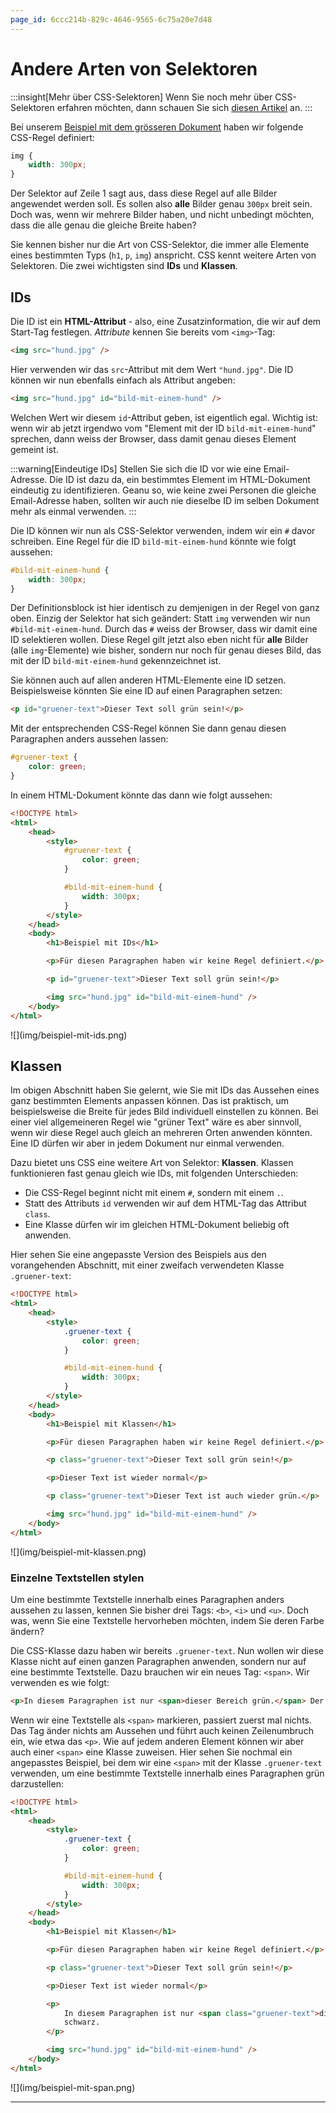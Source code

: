 ```yaml
---
page_id: 6ccc214b-829c-4646-9565-6c75a20e7d48
---
```



# Andere Arten von Selektoren

:::insight[Mehr über CSS-Selektoren] Wenn Sie noch mehr über CSS-Selektoren erfahren möchten, dann schauen Sie sich [diesen Artikel](https://www.w3schools.com/css/css_selectors.asp) an. :::

Bei unserem [Beispiel mit dem grösseren Dokument](Groesseres-Dokument-Stylen) haben wir folgende CSS-Regel definiert:

```css showLineNumbers
img {
    width: 300px;
}
```

Der Selektor auf Zeile 1 sagt aus, dass diese Regel auf alle Bilder angewendet werden soll. Es sollen also **alle** Bilder genau `300px` breit sein. Doch was, wenn wir mehrere Bilder haben, und nicht unbedingt möchten, dass die alle genau die gleiche Breite haben?

Sie kennen bisher nur die Art von CSS-Selektor, die immer alle Elemente eines bestimmten Typs (`h1`, `p`, `img`) anspricht. CSS kennt weitere Arten von Selektoren. Die zwei wichtigsten sind **IDs** und **Klassen**.

## IDs

Die ID ist ein **HTML-Attribut** - also, eine Zusatzinformation, die wir auf dem Start-Tag festlegen. _Attribute_ kennen Sie bereits vom `<img>`-Tag:

```html
<img src="hund.jpg" />
```

Hier verwenden wir das `src`-Attribut mit dem Wert `"hund.jpg"`. Die ID können wir nun ebenfalls einfach als Attribut angeben:

```html
<img src="hund.jpg" id="bild-mit-einem-hund" />
```

Welchen Wert wir diesem `id`-Attribut geben, ist eigentlich egal. Wichtig ist: wenn wir ab jetzt irgendwo vom "Element mit der ID `bild-mit-einem-hund`" sprechen, dann weiss der Browser, dass damit genau dieses Element gemeint ist.

:::warning[Eindeutige IDs] Stellen Sie sich die ID vor wie eine Email-Adresse. Die ID ist dazu da, ein bestimmtes Element im HTML-Dokument eindeutig zu identifizieren. Geanu so, wie keine zwei Personen die gleiche Email-Adresse haben, sollten wir auch nie dieselbe ID im selben Dokument mehr als einmal verwenden. :::

Die ID können wir nun als CSS-Selektor verwenden, indem wir ein `#` davor schreiben. Eine Regel für die ID `bild-mit-einem-hund` könnte wie folgt aussehen:

```css showLineNumbers
#bild-mit-einem-hund {
    width: 300px;
}
```

Der Definitionsblock ist hier identisch zu demjenigen in der Regel von ganz oben. Einzig der Selektor hat sich geändert: Statt `img` verwenden wir nun `#bild-mit-einem-hund`. Durch das `#` weiss der Browser, dass wir damit eine ID selektieren wollen. Diese Regel gilt jetzt also eben nicht für **alle** Bilder (alle `img`-Elemente) wie bisher, sondern nur noch für genau dieses Bild, das mit der ID `bild-mit-einem-hund` gekennzeichnet ist.

Sie können auch auf allen anderen HTML-Elemente eine ID setzen. Beispielsweise könnten Sie eine ID auf einen Paragraphen setzen:

```html
<p id="gruener-text">Dieser Text soll grün sein!</p>
```

Mit der entsprechenden CSS-Regel können Sie dann genau diesen Paragraphen anders aussehen lassen:

```css showLineNumbers
#gruener-text {
    color: green;
}
```

In einem HTML-Dokument könnte das dann wie folgt aussehen:

```html showLineNumbers {5-7,9-11,19,21}
<!DOCTYPE html>
<html>
    <head>
        <style>
            #gruener-text {
                color: green;
            }

            #bild-mit-einem-hund {
                width: 300px;
            }
        </style>
    </head>
    <body>
        <h1>Beispiel mit IDs</h1>

        <p>Für diesen Paragraphen haben wir keine Regel definiert.</p>

        <p id="gruener-text">Dieser Text soll grün sein!</p>

        <img src="hund.jpg" id="bild-mit-einem-hund" />
    </body>
</html>
```

<BrowserWindow url="C:\Benutzer\silas\Webseite\beispiel-mit-ids.html">
    ![](img/beispiel-mit-ids.png)
</BrowserWindow>

## Klassen

Im obigen Abschnitt haben Sie gelernt, wie Sie mit IDs das Aussehen eines ganz bestimmten Elements anpassen können. Das ist praktisch, um beispielsweise die Breite für jedes Bild individuell einstellen zu können. Bei einer viel allgemeineren Regel wie "grüner Text" wäre es aber sinnvoll, wenn wir diese Regel auch gleich an mehreren Orten anwenden könnten. Eine ID dürfen wir aber in jedem Dokument nur einmal verwenden.

Dazu bietet uns CSS eine weitere Art von Selektor: **Klassen**. Klassen funktionieren fast genau gleich wie IDs, mit folgenden Unterschieden:

- Die CSS-Regel beginnt nicht mit einem `#`, sondern mit einem `.`.
- Statt des Attributs `id` verwenden wir auf dem HTML-Tag das Attribut `class`.
- Eine Klasse dürfen wir im gleichen HTML-Dokument beliebig oft anwenden.

Hier sehen Sie eine angepasste Version des Beispiels aus den vorangehenden Abschnitt, mit einer zweifach verwendeten Klasse `.gruener-text`:

```html showLineNumbers {5-7,19,23}
<!DOCTYPE html>
<html>
    <head>
        <style>
            .gruener-text {
                color: green;
            }

            #bild-mit-einem-hund {
                width: 300px;
            }
        </style>
    </head>
    <body>
        <h1>Beispiel mit Klassen</h1>

        <p>Für diesen Paragraphen haben wir keine Regel definiert.</p>

        <p class="gruener-text">Dieser Text soll grün sein!</p>

        <p>Dieser Text ist wieder normal</p>

        <p class="gruener-text">Dieser Text ist auch wieder grün.</p>

        <img src="hund.jpg" id="bild-mit-einem-hund" />
    </body>
</html>
```

<BrowserWindow url="C:\Benutzer\silas\Webseite\beispiel-mit-klassen.html">
    ![](img/beispiel-mit-klassen.png)
</BrowserWindow>

### Einzelne Textstellen stylen

Um eine bestimmte Textstelle innerhalb eines Paragraphen anders aussehen zu lassen, kennen Sie bisher drei Tags: `<b>`, `<i>` und `<u>`. Doch was, wenn Sie eine Textstelle hervorheben möchten, indem Sie deren Farbe ändern?

Die CSS-Klasse dazu haben wir bereits `.gruener-text`. Nun wollen wir diese Klasse nicht auf einen ganzen Paragraphen anwenden, sondern nur auf eine bestimmte Textstelle. Dazu brauchen wir ein neues Tag: `<span>`. Wir verwenden es wie folgt:

```html showLineNumbers {2}
<p>In diesem Paragraphen ist nur <span>dieser Bereich grün.</span> Der Rest ist schwarz.</p>
```

Wenn wir eine Textstelle als `<span>` markieren, passiert zuerst mal nichts. Das Tag änder nichts am Aussehen und führt auch keinen Zeilenumbruch ein, wie etwa das `<p>`. Wie auf jedem anderen Element können wir aber auch einer `<span>` eine Klasse zuweisen. Hier sehen Sie nochmal ein angepasstes Beispiel, bei dem wir eine `<span>` mit der Klasse `.gruener-text` verwenden, um eine bestimmte Textstelle innerhalb eines Paragraphen grün darzustellen:

```html showLineNumbers {23}
<!DOCTYPE html>
<html>
    <head>
        <style>
            .gruener-text {
                color: green;
            }

            #bild-mit-einem-hund {
                width: 300px;
            }
        </style>
    </head>
    <body>
        <h1>Beispiel mit Klassen</h1>

        <p>Für diesen Paragraphen haben wir keine Regel definiert.</p>

        <p class="gruener-text">Dieser Text soll grün sein!</p>

        <p>Dieser Text ist wieder normal</p>

        <p>
            In diesem Paragraphen ist nur <span class="gruener-text">dieser Bereich grün.</span> Der Rest ist
            schwarz.
        </p>

        <img src="hund.jpg" id="bild-mit-einem-hund" />
    </body>
</html>
```

<BrowserWindow url="C:\Benutzer\silas\Webseite\beispiel-mit-klassen.html">
    ![](img/beispiel-mit-span.png)
</BrowserWindow>

---

